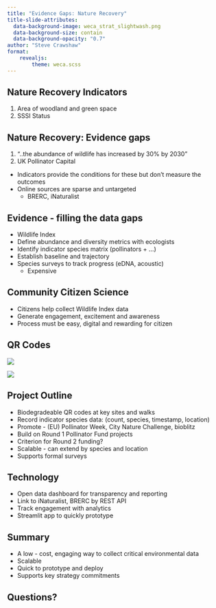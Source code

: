 ```yaml
---
title: "Evidence Gaps: Nature Recovery"
title-slide-attributes:
  data-background-image: weca_strat_slightwash.png
  data-background-size: contain
  data-background-opacity: "0.7"
author: "Steve Crawshaw"
format:
    revealjs:
        theme: weca.scss
---
```

## Nature Recovery Indicators 

1. Area of woodland and green space 
2. SSSI Status 

## Nature Recovery: Evidence gaps

1. "..the abundance of wildlife has increased by 30% by 2030"
2. UK Pollinator Capital



* Indicators provide the conditions for these but don't measure the outcomes
* Online sources are sparse and untargeted 
    + BRERC, iNaturalist

## Evidence - filling the data gaps

* Wildlife Index
* Define abundance and diversity metrics with ecologists
* Identify indicator species matrix (pollinators + ...)
* Establish baseline and trajectory
* Species surveys to track progress (eDNA, acoustic)
    + Expensive

## Community Citizen Science

* Citizens help collect Wildlife Index data
* Generate engagement, excitement and awareness
* Process must be easy, digital and rewarding for citizen

## QR Codes

:::{layout-ncol=3 layout-valign="center"}

![](qr.png)

![](qr_wood.png)

:::

## Project Outline

* Biodegradeable QR codes at key sites and walks
* Record indicator species data: (count, species, timestamp, location)
* Promote - (EU) Pollinator Week, City Nature Challenge, bioblitz
* Build on Round 1 Pollinator Fund projects
* Criterion for Round 2 funding?
* Scalable - can extend by species and location
* Supports formal surveys

## Technology

* Open data dashboard for transparency and reporting
* Link to iNaturalist, BRERC by REST API
* Track engagement with analytics
* Streamlit app to quickly prototype

## Summary

* A low - cost, engaging way to collect critical environmental data
* Scalable
* Quick to prototype and deploy
* Supports key strategy commitments

## Questions?

